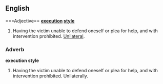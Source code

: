 ==English==

===Adjective==
'''[[execution]] [[style]]'''

#Having the victim unable to defend oneself or plea for help, and with intervention prohibited.  [[Unilateral]]. 

===Adverb===
'''execution style'''

#Having the victim unable to defend oneself or plea for help, and with intervention prohibited.  Unilaterally.